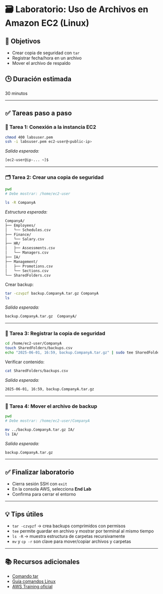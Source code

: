 # 🗃️ Laboratorio: Uso de Archivos en Amazon EC2 (Linux)

## 🎯 Objetivos

- Crear copia de seguridad con `tar`
- Registrar fecha/hora en un archivo
- Mover el archivo de respaldo

## 🕒 Duración estimada

30 minutos

---

## ✅ Tareas paso a paso

### 🔗 Tarea 1: Conexión a la instancia EC2

```bash
chmod 400 labsuser.pem
ssh -i labsuser.pem ec2-user@<public-ip>
```

_Salida esperada:_
```bash
[ec2-user@ip-... ~]$
```

---

### 🗂️ Tarea 2: Crear una copia de seguridad

```bash
pwd
# Debe mostrar: /home/ec2-user

ls -R CompanyA
```

_Estructura esperada:_
```bash
CompanyA/
├── Employees/
│   └── Schedules.csv
├── Finance/
│   └── Salary.csv
├── HR/
│   ├── Assessments.csv
│   └── Managers.csv
├── IA/
├── Management/
│   ├── Promotions.csv
│   └── Sections.csv
└── SharedFolders.csv
```

Crear backup:

```bash
tar -czvpzf backup.CompanyA.tar.gz CompanyA
ls
```

_Salida esperada:_
```bash
backup.CompanyA.tar.gz  CompanyA/
```

---

### 📝 Tarea 3: Registrar la copia de seguridad

```bash
cd /home/ec2-user/CompanyA
touch SharedFolders/backups.csv
echo "2025-06-01, 16:59, backup.CompanyA.tar.gz" | sudo tee SharedFolders/backups.csv
```

Verificar contenido:

```bash
cat SharedFolders/backups.csv
```

_Salida esperada:_
```bash
2025-06-01, 16:59, backup.CompanyA.tar.gz
```

---

### 🚚 Tarea 4: Mover el archivo de backup

```bash
pwd
# Debe mostrar: /home/ec2-user/CompanyA

mv ../backup.CompanyA.tar.gz IA/
ls IA/
```

_Salida esperada:_
```bash
backup.CompanyA.tar.gz
```

---

## ✅ Finalizar laboratorio

- Cierra sesión SSH con `exit`
- En la consola AWS, selecciona **End Lab**
- Confirma para cerrar el entorno

---

## 💡 Tips útiles

- `tar -czvpzf` → crea backups comprimidos con permisos
- `tee` permite guardar en archivo y mostrar por terminal al mismo tiempo
- `ls -R` → muestra estructura de carpetas recursivamente
- `mv` y `cp -r` son clave para mover/copiar archivos y carpetas

---

## 📚 Recursos adicionales

- [Comando tar](https://man7.org/linux/man-pages/man1/tar.1.html)
- [Guía comandos Linux](https://linux.die.net/)
- [AWS Training oficial](https://aws.amazon.com/training/)
